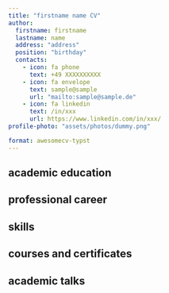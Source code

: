 ```yaml
---
title: "firstname name CV"
author:
  firstname: firstname
  lastname: name
  address: "address"
  position: "birthday"
  contacts:
    - icon: fa phone
      text: +49 XXXXXXXXXX
    - icon: fa envelope
      text: sample@sample
      url: "mailto:sample@sample.de"
    - icon: fa linkedin
      text: /in/xxx
      url: https://www.linkedin.com/in/xxx/
profile-photo: "assets/photos/dummy.png"

format: awesomecv-typst
---
```


## academic education

```{=typst}
#resume-entry(
  title: "title",
  location: "location",
  date: "date",
  description: "Thesis: title",
)
#resume-item[
  specialisation:
  - 1
  - 2
  - 3
]
#resume-entry(
  title: "title",
  location: "location",
  date: "date",
  description: "Thesis: title",
)
```

## professional career

```{=typst}
#resume-entry(
  title: "position",
  location: "company",
  date: "date",
  description: "title"
)
#resume-item[
  - description 1
  - description 2
  - description 3
  - description 4
]
#resume-entry(
  title: "position",
  location: "company",
  description: "title",
  date: "date"
)
#resume-item[
  - description 1
  - description 2
]
```

## skills

```{=typst}
#resume-entry(
  title: "title",
  description: "description"
)
#resume-entry(
  title: "title",
  description: "description"
)
```

## courses and certificates

```{=typst}
#resume-entry(
  title: "title",
  location: "location",
  date: "date",
  description: "description"
)
```

## academic talks

```{=typst}
#resume-entry(
  title: "title",
  location: "location",
  date: "date",
  description: "description"
)
```